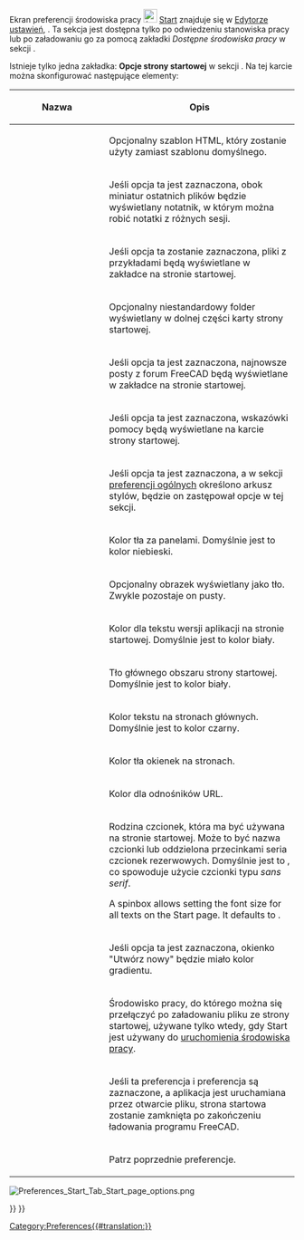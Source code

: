 <languages/>

{{VeryImportantMessage|Po wersji 0.21 środowisko pracy '''Start''' nie jest już dołączone.<br>
Zostało zastąpione stroną Start dostępną z poziomu [[Std_Help_Menu/pl|menu Pomoc]].}}

Ekran preferencji środowiska pracy [[Image:Workbench_Start.svg|24px|link=Start_Workbench/pl|środowisko pracy Start]] [[Start_Workbench/pl|Start]] znajduje się w [[Preferences_Editor/pl|Edytorze ustawień]], {{MenuCommand|Edycja → Preferencje ... → Start}}. Ta sekcja jest dostępna tylko po odwiedzeniu stanowiska pracy lub po załadowaniu go za pomocą zakładki ''Dostępne środowiska pracy'' w sekcji {{MenuCommand|Środowiska pracy}}.

Istnieje tylko jedna zakładka: '''Opcje strony startowej''' w sekcji {{MenuCommand|Start}}. Na tej karcie można skonfigurować następujące elementy:

{| class="wikitable mw-collapsible mw-collapsed"
!style="width: 33%;"|Nazwa
!style="width: 66%;"|Opis
|-
| {{MenuCommand|Szablon dla strony startowej}}
| Opcjonalny szablon HTML, który zostanie użyty zamiast szablonu domyślnego.
|-
| {{MenuCommand|Pokaż notatnik}}
| Jeśli opcja ta jest zaznaczona, obok miniatur ostatnich plików będzie wyświetlany notatnik, w którym można robić notatki z różnych sesji.
|-
| {{MenuCommand|Pokaż zawartość folderu z przykładami}}
| Jeśli opcja ta zostanie zaznaczona, pliki z przykładami będą wyświetlane w zakładce {{Emphasis|Dokumenty}} na stronie startowej.
|-
| {{MenuCommand|Pokaż dodatkowy folder}}
| Opcjonalny niestandardowy folder wyświetlany w dolnej części karty {{Emphasis|Dokumenty}} strony startowej.
|-
| {{MenuCommand|Pokaż forum}}
| Jeśli opcja ta jest zaznaczona, najnowsze posty z forum FreeCAD będą wyświetlane w zakładce {{Emphasis|Aktywność}} na stronie startowej.
|-
| {{MenuCommand|Wyświetl wskazówki}}
| Jeśli opcja ta jest zaznaczona, wskazówki pomocy będą wyświetlane na karcie {{Emphasis|Dokumenty}} strony startowej.
|-
| {{MenuCommand|Użyj arkusza stylów FreeCAD}}
| Jeśli opcja ta jest zaznaczona, a w sekcji [[Preferences_Editor/pl#Og.C3.B3lne_2|preferencji ogólnych]] określono arkusz stylów, będzie on zastępował opcje w tej sekcji.
|-
| {{MenuCommand|Kolor tła}}
| Kolor tła za panelami. Domyślnie jest to kolor niebieski.
|-
| {{MenuCommand|Obraz w tle}}
| Opcjonalny obrazek wyświetlany jako tło. Zwykle pozostaje on pusty.
|-
| {{MenuCommand|Kolor tekstu w tle}}
| Kolor dla tekstu wersji aplikacji na stronie startowej. Domyślnie jest to kolor biały.
|-
| {{MenuCommand|Kolor tła dla strony}}
| Tło głównego obszaru strony startowej. Domyślnie jest to kolor biały.
|-
| {{MenuCommand|Kolor tekstu na stronie}}
| Kolor tekstu na stronach głównych. Domyślnie jest to kolor czarny.
|-
| {{MenuCommand|Kolor tła dla okienek}}
| Kolor tła okienek na stronach.
|-
| {{MenuCommand|Kolor odnośnika}}
| Kolor dla odnośników URL.
|-
| {{MenuCommand|Krój pisma}}
| Rodzina czcionek, która ma być używana na stronie startowej. Może to być nazwa czcionki lub oddzielona przecinkami seria czcionek rezerwowych. Domyślnie jest to {{Value|Arial,Helvetica,sans}}, co spowoduje użycie czcionki typu ''sans serif''.

A spinbox allows setting the font size for all texts on the Start page. It defaults to {{Value|13px}}.
|-
| {{MenuCommand|Użyj gradientu dla okienka Utwórz nowy ...}}
| Jeśli opcja ta jest zaznaczona, okienko "Utwórz nowy" będzie miało kolor gradientu.
|-
| {{MenuCommand|Po uruchomieniu uaktywnij środowisko pracy}}
| Środowisko pracy, do którego można się przełączyć po załadowaniu pliku ze strony startowej, używane tylko wtedy, gdy Start jest używany do [[Preferences_Editor/pl#Available_Workbenches|uruchomienia środowiska pracy]].
|-
| {{MenuCommand|Zamknij stronę startową po załadowaniu}}
| Jeśli ta preferencja i preferencja {{MenuCommand|Zamknij i uaktywnij przy otwieraniu pliku}} są zaznaczone, a aplikacja jest uruchamiana przez otwarcie pliku, strona startowa zostanie zamknięta po zakończeniu ładowania programu FreeCAD.
|-
| {{MenuCommand|Zamknij i uaktywnij przy otwieraniu pliku}}
| Patrz poprzednie preferencje.
|}

[[File:Preferences_Start_Tab_Start_page_options.png]]
{{Caption|Karta Opcje strony startowej}}


{{Start Tools navi{{#translation:}}}}
{{Userdocnavi{{#translation:}}}}
[[Category:Preferences{{#translation:}}]]